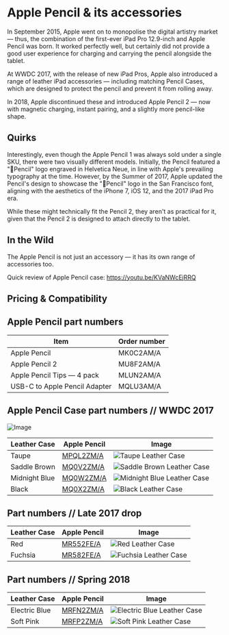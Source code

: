
# Apple Pencil & its accessories

In September 2015, Apple went on to monopolise the digital artistry market — thus, the combination of the first-ever iPad Pro 12.9-inch and Apple Pencil was born. It worked perfectly well, but certainly did not provide a good user experience for charging and carrying the pencil alongside the tablet.

At WWDC 2017, with the release of new iPad Pros, Apple also introduced a range of leather iPad accessories — including matching Pencil Cases, which are designed to protect the pencil and prevent it from rolling away.

In 2018, Apple discontinued these and introduced Apple Pencil 2 — now with magnetic charging, instant pairing, and a slightly more pencil-like shape.

## Quirks

Interestingly, even though the Apple Pencil 1 was always sold under a single SKU, there were two visually different models. Initially, the Pencil featured a "Pencil" logo engraved in Helvetica Neue, in line with Apple's prevailing typography at the time. However, by the Summer of 2017, Apple updated the Pencil's design to showcase the "Pencil" logo in the San Francisco font, aligning with the aesthetics of the iPhone 7, iOS 12, and the 2017 iPad Pro era.

While these might technically fit the Pencil 2, they aren't as practical for it, given that the Pencil 2 is designed to attach directly to the tablet.

## In the Wild

The Apple Pencil is not just an accessory — it has its own range of accessories too.

Quick review of Apple Pencil case: https://youtu.be/KVaNWcEjRRQ

## Pricing & Compatibility

## Apple Pencil part numbers

| Item                          | Order number |
| ----------------------------- | ------------ |
| Apple Pencil                  | MK0C2AM/A    |
| Apple Pencil 2                | MU8F2AM/A    |
| Apple Pencil Tips — 4 pack    | MLUN2AM/A    |
| USB-C to Apple Pencil Adapter | MQLU3AM/A    |

## Apple Pencil Case part numbers // WWDC 2017

![Image](/assets/2017-pencil.jpg)

| Leather Case | Apple Pencil | Image |
| --- | --- | --- |
| Taupe | [MPQL2ZM/A](/pencil/MPQL2) | ![Taupe Leather Case](/everyphone/MPQL2.png) |
| Saddle Brown | [MQ0V2ZM/A](/pencil/MQ0V2) | ![Saddle Brown Leather Case](/everyphone/MQ0V2.png) |
| Midnight Blue | [MQ0W2ZM/A](/pencil/MQ0W2) | ![Midnight Blue Leather Case](/everyphone/MQ0W2.png) |
| Black | [MQ0X2ZM/A](/pencil/MQ0X2) | ![Black Leather Case](/everyphone/MQ0X2.png) |

## Part numbers // Late 2017 drop

| Leather Case | Apple Pencil | Image |
| --- | --- | --- |
| Red | [MR552FE/A](/pencil/MR552) | ![Red Leather Case](/everyphone/MR552.png) |
| Fuchsia | [MR582FE/A](/pencil/MR582) | ![Fuchsia Leather Case](/everyphone/MR582.png) |

## Part numbers // Spring 2018

| Leather Case | Apple Pencil | Image |
| --- | --- | --- |
| Electric Blue | [MRFN2ZM/A](/pencil/MRFN2) | ![Electric Blue Leather Case](/everyphone/MRFN2.png) |
| Soft Pink | [MRFP2ZM/A](/pencil/MRFP2) | ![Soft Pink Leather Case](/everyphone/MRFP2.png) |
